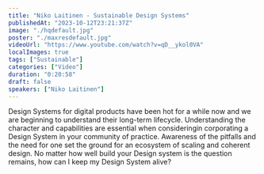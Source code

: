 ```yaml
---
title: "Niko Laitinen - Sustainable Design Systems"
publishedAt: "2023-10-12T23:21:37Z"
image: "./hqdefault.jpg"
poster: "./maxresdefault.jpg"
videoUrl: "https://www.youtube.com/watch?v=qD__ykol0VA"
localImages: true
tags: ["Sustainable"]
categories: ["Video"]
duration: "0:20:58"
draft: false
speakers: ["Niko Laitinen"]
---
```


Design Systems for digital products have been hot for a while now and we are beginning to understand their long-term lifecycle. Understanding the character and capabilities are essential when consideringin corporating a Design System in your community of practice. Awareness of the pitfalls and the need for one set the ground for an ecosystem of scaling and coherent design. No matter how well build your Design system is the question remains, how can I keep my Design System alive?
